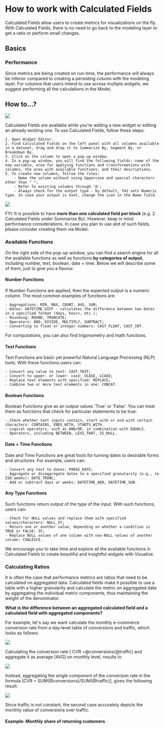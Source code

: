 
# How to work with Calculated Fields

Calculated Fields allow users to create metrics for visualizations on the fly. With Calculated Fields, there is no need to go back to the modeling layer to get a ratio or perform small changes.

## Basics 

### Performance 

Since metrics are being created on run-time, the performance will always be inferior compared to creating a persisting column with the modeling layer. For columns that users intend to use across multiple widgets, we suggest performing all the calculations in the Model.

## How to...?
<Image src="/asset_library/how_to_cf_1.png" width={1200} height={1200} />

Calculated Fields are available while you're adding a new widget or editing an already existing one. To use Calculated Fields, follow these steps:

    1. Open Widget Editor.
    2. Find Calculated Fields on the left panel with all columns available in a dataset, drag and drop it to Summarize By, Segment By, or Breakdown By.
    3. Click on the column to open a pop-up window.
    4. In a pop-up window, you will find the following fields: name of the new variable, area for applying functions and transformations with columns, the area with available functions, and their descriptions.
    5. To create new columns, follow the rules:
        - Name the column without using Uppercase and special characters other than "_";
        - Refer to existing columns through '@';
        - Always check for the output type - by default, Y42 sets Numeric type. In case your output is text, change the icon in the Name field.

<Image src="/asset_library/how_to_cf_2.png" width={1200} height={1200} />

FYI: It is possible to have __more than one calculated field per block__ (e.g. 2 Calculated Fields under Summarize By). However, keep in mind performance considerations. In case you plan to use alot of such fields, please consider creating them via Model.

### Available Functions

On the right side of the pop-up window, you can find a search engine for all the available functions as well as functions __by categories of output__, including number, text, boolean, date + time. Below we will describe some of them, just to give you a flavour.

#### Number Functions

If Number Functions are applied, then the expected output is a numeric column. The most common examples of functions are:

    - Aggregations: MIN, MAX, COUNT, AVG, SUM;
    - Dates: DATETIME_DIFF - calculates the difference between two dates in a specified format (days, hours, etc.);
    - Rounding: ROUND, TRUNCATE;
    - Operators: ADD, DIVIDE, MULTIPLY, SUBTRACT;
    - Converting to float or integer numbers: CAST_FLOAT, CAST_INT.

For computations, you can also find trigonometry and math functions.

#### Text Functions

Text Functions are basic yet powerful Natural Language Processing (NLP) tools. With these functions users can:

    - Convert any value to text: CAST_TEXT;
    - Convert to upper- or lower- case: UCASE, LCASE;
    - Replace text elements with specified: REPLACE;
    - Combine two or more text elements in one: CONCAT.

#### Boolean Functions

Boolean Functions give as an output values 'True' or 'False'. You can treat them as functions that check for particular statements to be true:

    - Check whether text inputs contain, start with or end with certain characters: CONTAINS, ENDS_WITH, STARTS_WITH.
    - Logical operators, such as AND/OR, in combination with EQUALS.
    - Operators, including BETWEEN, LESS_THAT, IS_NULL.

#### Date + Time Functions

Date and Time Functions are great tools for turning dates to desirable forms and structures. For example, users can:

    - Convert any text to dates: PARSE_DATE;
    - Aggregate or disaggregate dates to a specified granularity (e.g., to ISO weeks): DATE_TRUNC;
    - Add or subtract days or weeks: DATETIME_ADD, DATETIME_SUB.

#### Any Type Functions

Such functions return output of the type of the input. With such functions, users can:

    - Check for NULL values and replace them with specified values/characters: NULL_IF;
    - Return one or another value, depending on whether a condition is TRUE or FALSE: IF;
    - Replace NULL values of one column with non-NULL values of another column: COALESCE.

We encourage you to take time and explore all the available functions in Calculated Fields to create beautiful and insightful widgets with Visualize.

### Calculating Ratios

It is often the case that performance metrics are ratios that need to be calculated on aggregated data. Calculated fields make it possible to use a table with a higher granularity and calculate the metric on aggregated data by aggregating the individual metric components, thus maintaining the weight of the denominator.

__What is the difference between an aggregated calculated field and a calculated field with aggregated components?__

For example, let's say we want calculate the monthly e-commerce conversion rate from a day-level table of conversions and traffic, which looks as follows:

<Image src="/asset_library/how_to_cf_ratio_1.png" width={1200} height={1200} />

Calculating the conversion rate [ CVR =@conversions/@traffic] and aggregate it as average [AVG] on monthly level, results in:

<Image src="/asset_library/how_to_cf_ratio_2.png" width={1200} height={1200} />

Instead, aggregating the single component of the conversion rate in the formula [CVR = SUM(@conversions)/SUM(@traffic)], gives the following result:

<Image src="/asset_library/how_to_cf_ratio_3.png" width={1200} height={1200} />

Since traffic is not constant, the second case accurately depicts the monthly value of conversions over traffic.

#### Example: Monthly share of returning customers




